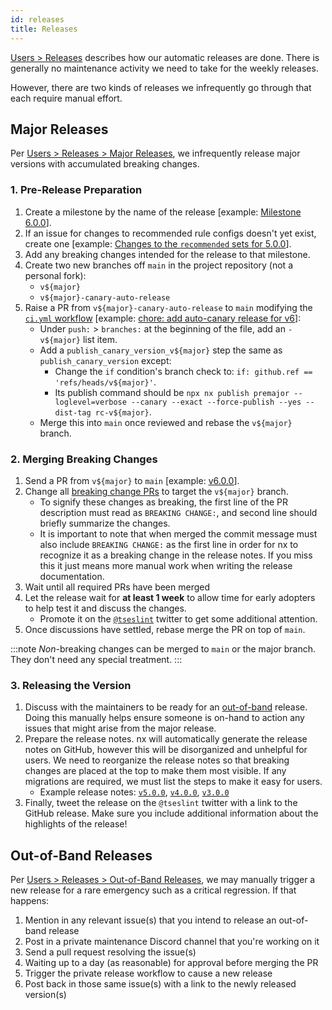 ```yaml
---
id: releases
title: Releases
---
```


[Users > Releases](../users/Releases.mdx) describes how our automatic releases are done.
There is generally no maintenance activity we need to take for the weekly releases.

However, there are two kinds of releases we infrequently go through that each require manual effort.

## Major Releases

Per [Users > Releases > Major Releases](../users/Releases.mdx#major-releases), we infrequently release major versions with accumulated breaking changes.

### 1. Pre-Release Preparation

1. Create a milestone by the name of the release [example: [Milestone 6.0.0](https://github.com/typescript-eslint/typescript-eslint/milestone/8)].
1. If an issue for changes to recommended rule configs doesn't yet exist, create one [example: [Changes to the `recommended` sets for 5.0.0](https://github.com/typescript-eslint/typescript-eslint/issues/5900)].
1. Add any breaking changes intended for the release to that milestone.
1. Create two new branches off `main` in the project repository (not a personal fork):
   - `v${major}`
   - `v${major}-canary-auto-release`
1. Raise a PR from `v${major}-canary-auto-release` to `main` modifying the [`ci.yml` workflow](https://github.com/typescript-eslint/typescript-eslint/blob/main/.github/workflows/ci.yml) [example: [chore: add auto-canary release for v6](https://github.com/typescript-eslint/typescript-eslint/pull/5883)]:
   - Under `push:` > `branches:` at the beginning of the file, add an `- v${major}` list item.
   - Add a `publish_canary_version_v${major}` step the same as `publish_canary_version` except:
     - Change the `if` condition's branch check to: `if: github.ref == 'refs/heads/v${major}'`.
     - Its publish command should be `npx nx publish premajor --loglevel=verbose --canary --exact --force-publish --yes --dist-tag rc-v${major}`.
   - Merge this into `main` once reviewed and rebase the `v${major}` branch.

### 2. Merging Breaking Changes

1. Send a PR from `v${major}` to `main` [example: [v6.0.0](https://github.com/typescript-eslint/typescript-eslint/pull/5886)].
1. Change all [breaking change PRs](https://github.com/typescript-eslint/typescript-eslint/issues?q=is%3Aissue+is%3Aopen+label%3A%22breaking+change%22) to target the `v${major}` branch.
   - To signify these changes as breaking, the first line of the PR description must read as `BREAKING CHANGE:`, and second line should briefly summarize the changes.
   - It is important to note that when merged the commit message must also include `BREAKING CHANGE:` as the first line in order for nx to recognize it as a breaking change in the release notes. If you miss this it just means more manual work when writing the release documentation.
1. Wait until all required PRs have been merged
1. Let the release wait for **at least 1 week** to allow time for early adopters to help test it and discuss the changes.
   - Promote it on the [`@tseslint`](https://twitter.com/tseslint) twitter to get some additional attention.
1. Once discussions have settled, rebase merge the PR on top of `main`.

:::note
_Non_-breaking changes can be merged to `main` or the major branch.
They don't need any special treatment.
:::

### 3. Releasing the Version

1. Discuss with the maintainers to be ready for an [out-of-band](#out-of-band-releases) release. Doing this manually helps ensure someone is on-hand to action any issues that might arise from the major release.
1. Prepare the release notes. nx will automatically generate the release notes on GitHub, however this will be disorganized and unhelpful for users. We need to reorganize the release notes so that breaking changes are placed at the top to make them most visible. If any migrations are required, we must list the steps to make it easy for users.
   - Example release notes: [`v5.0.0`](https://github.com/typescript-eslint/typescript-eslint/releases/tag/v5.0.0), [`v4.0.0`](https://github.com/typescript-eslint/typescript-eslint/releases/tag/v4.0.0), [`v3.0.0`](https://github.com/typescript-eslint/typescript-eslint/releases/tag/v3.0.0)
1. Finally, tweet the release on the `@tseslint` twitter with a link to the GitHub release. Make sure you include additional information about the highlights of the release!

## Out-of-Band Releases

Per [Users > Releases > Out-of-Band Releases](../users/Releases.mdx#out-of-band-releases), we may manually trigger a new release for a rare emergency such as a critical regression.
If that happens:

1. Mention in any relevant issue(s) that you intend to release an out-of-band release
1. Post in a private maintenance Discord channel that you're working on it
1. Send a pull request resolving the issue(s)
1. Waiting up to a day (as reasonable) for approval before merging the PR
1. Trigger the private release workflow to cause a new release
1. Post back in those same issue(s) with a link to the newly released version(s)
